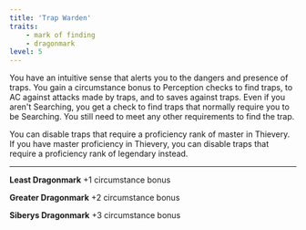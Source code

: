 ```yaml
---
title: 'Trap Warden'
traits:
    - mark of finding
    - dragonmark
level: 5
---
```


You have an intuitive sense that alerts you to the dangers and presence of traps. You gain a circumstance bonus to Perception checks to find traps, to AC against attacks made by traps, and to saves against traps. Even if you aren't Searching, you get a check to find traps that normally require you to be Searching. You still need to meet any other requirements to find the trap.

You can disable traps that require a proficiency rank of master in Thievery. If you have master proficiency in Thievery, you can disable traps that require a proficiency rank of legendary instead.

---

**Least Dragonmark** +1 circumstance bonus

**Greater Dragonmark** +2 circumstance bonus

**Siberys Dragonmark** +3 circumstance bonus
